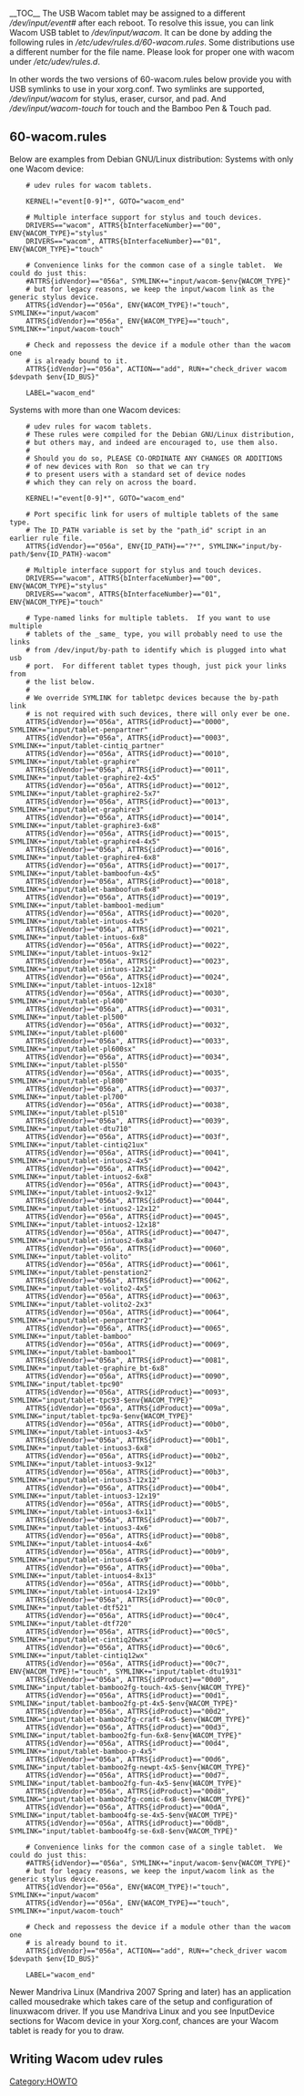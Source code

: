<noinclude>
__TOC__
<!--- NOTE TO EDITORS: This page makes use of the noinclude tag and the wacom.rules content outside the noinclude tags is included in other pages. When editing, ensure that the content outside the tags is appropriate --->
The USB Wacom tablet may be assigned to a different ''/dev/input/event#'' after each reboot. To resolve this issue, you can link Wacom USB tablet to ''/dev/input/wacom''. It can be done by adding the following rules in ''/etc/udev/rules.d/60-wacom.rules''. Some distributions use a different number for the file name. Please look for proper one with wacom under ''/etc/udev/rules.d''.

{{Tip|text=There is little reason to do this. The most common consumer of Wacom events, the X server, will automatically detect the correct device files. This setup is only needed if you are planning to have a static [[xorg.conf]] setup.}}
In other words the two versions of 60-wacom.rules below provide you with USB symlinks to use in your xorg.conf.  Two symlinks are supported, ''/dev/input/wacom'' for stylus, eraser, cursor, and pad.  And ''/dev/input/wacom-touch'' for touch and the Bamboo Pen & Touch pad.

== 60-wacom.rules ==
Below are examples from Debian GNU/Linux distribution:
</noinclude>
Systems with only one Wacom device:

<pre>
    # udev rules for wacom tablets.

    KERNEL!="event[0-9]*", GOTO="wacom_end"

    # Multiple interface support for stylus and touch devices.
    DRIVERS=="wacom", ATTRS{bInterfaceNumber}=="00", ENV{WACOM_TYPE}="stylus"
    DRIVERS=="wacom", ATTRS{bInterfaceNumber}=="01", ENV{WACOM_TYPE}="touch"

    # Convenience links for the common case of a single tablet.  We could do just this:
    #ATTRS{idVendor}=="056a", SYMLINK+="input/wacom-$env{WACOM_TYPE}"
    # but for legacy reasons, we keep the input/wacom link as the generic stylus device.
    ATTRS{idVendor}=="056a", ENV{WACOM_TYPE}!="touch", SYMLINK+="input/wacom"
    ATTRS{idVendor}=="056a", ENV{WACOM_TYPE}=="touch", SYMLINK+="input/wacom-touch"

    # Check and repossess the device if a module other than the wacom one
    # is already bound to it.
    ATTRS{idVendor}=="056a", ACTION=="add", RUN+="check_driver wacom $devpath $env{ID_BUS}"

    LABEL="wacom_end"

</pre>

Systems with more than one Wacom devices:

<pre>
    # udev rules for wacom tablets.
    # These rules were compiled for the Debian GNU/Linux distribution,
    # but others may, and indeed are encouraged to, use them also.
    #
    # Should you do so, PLEASE CO-ORDINATE ANY CHANGES OR ADDITIONS
    # of new devices with Ron  so that we can try
    # to present users with a standard set of device nodes
    # which they can rely on across the board.

    KERNEL!="event[0-9]*", GOTO="wacom_end"

    # Port specific link for users of multiple tablets of the same type.
    # The ID_PATH variable is set by the "path_id" script in an earlier rule file.
    ATTRS{idVendor}=="056a", ENV{ID_PATH}=="?*", SYMLINK="input/by-path/$env{ID_PATH}-wacom"

    # Multiple interface support for stylus and touch devices.
    DRIVERS=="wacom", ATTRS{bInterfaceNumber}=="00", ENV{WACOM_TYPE}="stylus"
    DRIVERS=="wacom", ATTRS{bInterfaceNumber}=="01", ENV{WACOM_TYPE}="touch"

    # Type-named links for multiple tablets.  If you want to use multiple
    # tablets of the _same_ type, you will probably need to use the links
    # from /dev/input/by-path to identify which is plugged into what usb
    # port.  For different tablet types though, just pick your links from
    # the list below.
    #
    # We override SYMLINK for tabletpc devices because the by-path link
    # is not required with such devices, there will only ever be one.
    ATTRS{idVendor}=="056a", ATTRS{idProduct}=="0000", SYMLINK+="input/tablet-penpartner"
    ATTRS{idVendor}=="056a", ATTRS{idProduct}=="0003", SYMLINK+="input/tablet-cintiq_partner"
    ATTRS{idVendor}=="056a", ATTRS{idProduct}=="0010", SYMLINK+="input/tablet-graphire"
    ATTRS{idVendor}=="056a", ATTRS{idProduct}=="0011", SYMLINK+="input/tablet-graphire2-4x5"
    ATTRS{idVendor}=="056a", ATTRS{idProduct}=="0012", SYMLINK+="input/tablet-graphire2-5x7"
    ATTRS{idVendor}=="056a", ATTRS{idProduct}=="0013", SYMLINK+="input/tablet-graphire3"
    ATTRS{idVendor}=="056a", ATTRS{idProduct}=="0014", SYMLINK+="input/tablet-graphire3-6x8"
    ATTRS{idVendor}=="056a", ATTRS{idProduct}=="0015", SYMLINK+="input/tablet-graphire4-4x5"
    ATTRS{idVendor}=="056a", ATTRS{idProduct}=="0016", SYMLINK+="input/tablet-graphire4-6x8"
    ATTRS{idVendor}=="056a", ATTRS{idProduct}=="0017", SYMLINK+="input/tablet-bamboofun-4x5"
    ATTRS{idVendor}=="056a", ATTRS{idProduct}=="0018", SYMLINK+="input/tablet-bamboofun-6x8"
    ATTRS{idVendor}=="056a", ATTRS{idProduct}=="0019", SYMLINK+="input/tablet-bamboo1-medium"
    ATTRS{idVendor}=="056a", ATTRS{idProduct}=="0020", SYMLINK+="input/tablet-intuos-4x5"
    ATTRS{idVendor}=="056a", ATTRS{idProduct}=="0021", SYMLINK+="input/tablet-intuos-6x8"
    ATTRS{idVendor}=="056a", ATTRS{idProduct}=="0022", SYMLINK+="input/tablet-intuos-9x12"
    ATTRS{idVendor}=="056a", ATTRS{idProduct}=="0023", SYMLINK+="input/tablet-intuos-12x12"
    ATTRS{idVendor}=="056a", ATTRS{idProduct}=="0024", SYMLINK+="input/tablet-intuos-12x18"
    ATTRS{idVendor}=="056a", ATTRS{idProduct}=="0030", SYMLINK+="input/tablet-pl400"
    ATTRS{idVendor}=="056a", ATTRS{idProduct}=="0031", SYMLINK+="input/tablet-pl500"
    ATTRS{idVendor}=="056a", ATTRS{idProduct}=="0032", SYMLINK+="input/tablet-pl600"
    ATTRS{idVendor}=="056a", ATTRS{idProduct}=="0033", SYMLINK+="input/tablet-pl600sx"
    ATTRS{idVendor}=="056a", ATTRS{idProduct}=="0034", SYMLINK+="input/tablet-pl550"
    ATTRS{idVendor}=="056a", ATTRS{idProduct}=="0035", SYMLINK+="input/tablet-pl800"
    ATTRS{idVendor}=="056a", ATTRS{idProduct}=="0037", SYMLINK+="input/tablet-pl700"
    ATTRS{idVendor}=="056a", ATTRS{idProduct}=="0038", SYMLINK+="input/tablet-pl510"
    ATTRS{idVendor}=="056a", ATTRS{idProduct}=="0039", SYMLINK+="input/tablet-dtu710"
    ATTRS{idVendor}=="056a", ATTRS{idProduct}=="003f", SYMLINK+="input/tablet-cintiq21ux"
    ATTRS{idVendor}=="056a", ATTRS{idProduct}=="0041", SYMLINK+="input/tablet-intuos2-4x5"
    ATTRS{idVendor}=="056a", ATTRS{idProduct}=="0042", SYMLINK+="input/tablet-intuos2-6x8"
    ATTRS{idVendor}=="056a", ATTRS{idProduct}=="0043", SYMLINK+="input/tablet-intuos2-9x12"
    ATTRS{idVendor}=="056a", ATTRS{idProduct}=="0044", SYMLINK+="input/tablet-intuos2-12x12"
    ATTRS{idVendor}=="056a", ATTRS{idProduct}=="0045", SYMLINK+="input/tablet-intuos2-12x18"
    ATTRS{idVendor}=="056a", ATTRS{idProduct}=="0047", SYMLINK+="input/tablet-intuos2-6x8a"
    ATTRS{idVendor}=="056a", ATTRS{idProduct}=="0060", SYMLINK+="input/tablet-volito"
    ATTRS{idVendor}=="056a", ATTRS{idProduct}=="0061", SYMLINK+="input/tablet-penstation2"
    ATTRS{idVendor}=="056a", ATTRS{idProduct}=="0062", SYMLINK+="input/tablet-volito2-4x5"
    ATTRS{idVendor}=="056a", ATTRS{idProduct}=="0063", SYMLINK+="input/tablet-volito2-2x3"
    ATTRS{idVendor}=="056a", ATTRS{idProduct}=="0064", SYMLINK+="input/tablet-penpartner2"
    ATTRS{idVendor}=="056a", ATTRS{idProduct}=="0065", SYMLINK+="input/tablet-bamboo"
    ATTRS{idVendor}=="056a", ATTRS{idProduct}=="0069", SYMLINK+="input/tablet-bamboo1"
    ATTRS{idVendor}=="056a", ATTRS{idProduct}=="0081", SYMLINK+="input/tablet-graphire_bt-6x8"
    ATTRS{idVendor}=="056a", ATTRS{idProduct}=="0090", SYMLINK="input/tablet-tpc90"
    ATTRS{idVendor}=="056a", ATTRS{idProduct}=="0093", SYMLINK="input/tablet-tpc93-$env{WACOM_TYPE}"
    ATTRS{idVendor}=="056a", ATTRS{idProduct}=="009a", SYMLINK="input/tablet-tpc9a-$env{WACOM_TYPE}"
    ATTRS{idVendor}=="056a", ATTRS{idProduct}=="00b0", SYMLINK+="input/tablet-intuos3-4x5"
    ATTRS{idVendor}=="056a", ATTRS{idProduct}=="00b1", SYMLINK+="input/tablet-intuos3-6x8"
    ATTRS{idVendor}=="056a", ATTRS{idProduct}=="00b2", SYMLINK+="input/tablet-intuos3-9x12"
    ATTRS{idVendor}=="056a", ATTRS{idProduct}=="00b3", SYMLINK+="input/tablet-intuos3-12x12"
    ATTRS{idVendor}=="056a", ATTRS{idProduct}=="00b4", SYMLINK+="input/tablet-intuos3-12x19"
    ATTRS{idVendor}=="056a", ATTRS{idProduct}=="00b5", SYMLINK+="input/tablet-intuos3-6x11"
    ATTRS{idVendor}=="056a", ATTRS{idProduct}=="00b7", SYMLINK+="input/tablet-intuos3-4x6"
    ATTRS{idVendor}=="056a", ATTRS{idProduct}=="00b8", SYMLINK+="input/tablet-intuos4-4x6"
    ATTRS{idVendor}=="056a", ATTRS{idProduct}=="00b9", SYMLINK+="input/tablet-intuos4-6x9"
    ATTRS{idVendor}=="056a", ATTRS{idProduct}=="00ba", SYMLINK+="input/tablet-intuos4-8x13"
    ATTRS{idVendor}=="056a", ATTRS{idProduct}=="00bb", SYMLINK+="input/tablet-intuos4-12x19"
    ATTRS{idVendor}=="056a", ATTRS{idProduct}=="00c0", SYMLINK+="input/tablet-dtf521"
    ATTRS{idVendor}=="056a", ATTRS{idProduct}=="00c4", SYMLINK+="input/tablet-dtf720"
    ATTRS{idVendor}=="056a", ATTRS{idProduct}=="00c5", SYMLINK+="input/tablet-cintiq20wsx"
    ATTRS{idVendor}=="056a", ATTRS{idProduct}=="00c6", SYMLINK+="input/tablet-cintiq12wx"
    ATTRS{idVendor}=="056a", ATTRS{idProduct}=="00c7", ENV{WACOM_TYPE}!="touch", SYMLINK+="input/tablet-dtu1931"
    ATTRS{idVendor}=="056a", ATTRS{idProduct}=="00d0", SYMLINK="input/tablet-bamboo2fg-touch-4x5-$env{WACOM_TYPE}"
    ATTRS{idVendor}=="056a", ATTRS{idProduct}=="00d1", SYMLINK="input/tablet-bamboo2fg-pt-4x5-$env{WACOM_TYPE}"
    ATTRS{idVendor}=="056a", ATTRS{idProduct}=="00d2", SYMLINK="input/tablet-bamboo2fg-craft-4x5-$env{WACOM_TYPE}"
    ATTRS{idVendor}=="056a", ATTRS{idProduct}=="00d3", SYMLINK="input/tablet-bamboo2fg-fun-6x8-$env{WACOM_TYPE}"
    ATTRS{idVendor}=="056a", ATTRS{idProduct}=="00d4", SYMLINK+="input/tablet-bamboo-p-4x5"    
    ATTRS{idVendor}=="056a", ATTRS{idProduct}=="00d6", SYMLINK="input/tablet-bamboo2fg-newpt-4x5-$env{WACOM_TYPE}"
    ATTRS{idVendor}=="056a", ATTRS{idProduct}=="00d7", SYMLINK="input/tablet-bamboo2fg-fun-4x5-$env{WACOM_TYPE}"
    ATTRS{idVendor}=="056a", ATTRS{idProduct}=="00d8", SYMLINK="input/tablet-bamboo2fg-comic-6x8-$env{WACOM_TYPE}"
    ATTRS{idVendor}=="056a", ATTRS{idProduct}=="00dA", SYMLINK="input/tablet-bamboo4fg-se-4x5-$env{WACOM_TYPE}"
    ATTRS{idVendor}=="056a", ATTRS{idProduct}=="00dB", SYMLINK="input/tablet-bamboo4fg-se-6x8-$env{WACOM_TYPE}"

    # Convenience links for the common case of a single tablet.  We could do just this:
    #ATTRS{idVendor}=="056a", SYMLINK+="input/wacom-$env{WACOM_TYPE}"
    # but for legacy reasons, we keep the input/wacom link as the generic stylus device.
    ATTRS{idVendor}=="056a", ENV{WACOM_TYPE}!="touch", SYMLINK+="input/wacom"
    ATTRS{idVendor}=="056a", ENV{WACOM_TYPE}=="touch", SYMLINK+="input/wacom-touch"

    # Check and repossess the device if a module other than the wacom one
    # is already bound to it.
    ATTRS{idVendor}=="056a", ACTION=="add", RUN+="check_driver wacom $devpath $env{ID_BUS}"

    LABEL="wacom_end"

</pre>
<noinclude>
Newer Mandriva Linux (Mandriva 2007 Spring and later) has an application called mousedrake which takes care of the setup and configuration of linuxwacom driver. If you use Mandriva Linux and you see InputDevice sections for Wacom device in your Xorg.conf, chances are your Wacom tablet is ready for you to draw.

== Writing Wacom udev rules ==


[[Category:HOWTO]]
</noinclude>